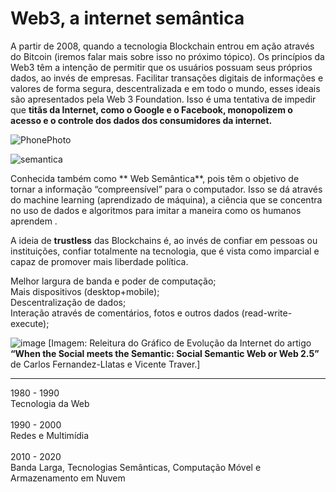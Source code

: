 <div style={{ color: "#1a4476" }}>
  <h1>Web3, a internet semântica</h1>
</div>

<div style={{display: "flex", textAlign: "justify", gap: "5px"}}>

<div style={{width: "80%"}}>

A partir de 2008, quando a tecnologia Blockchain entrou em ação através do Bitcoin (iremos falar mais sobre isso no próximo tópico). Os princípios da Web3 têm a intenção de permitir que os usuários possuam seus próprios dados, ao invés de empresas. Facilitar transações digitais de informações e valores de forma segura, descentralizada e em todo o mundo, esses ideais são apresentados pela Web 3 Foundation. Isso é uma tentativa de impedir que **titãs da Internet, como o Google e o Facebook, monopolizem o acesso e o controle dos dados dos consumidores da internet.**

</div>

<div style={{maxWidth: "20%"}}>

![PhonePhoto](https://firebasestorage.googleapis.com/v0/b/web3edubrasil-eddf4.firebasestorage.app/o/Trails%2FNew_IntroWeb3%2F6.png?alt=media&token=39ff00cd-beea-43ed-8109-8586ed684e7c)

</div>

</div>

![semantica](https://firebasestorage.googleapis.com/v0/b/web3edubrasil-eddf4.firebasestorage.app/o/Trails%2FNew_IntroWeb3%2F7.png?alt=media&token=67854da0-fe77-4098-ace6-3e42165938d3)

Conhecida também como ** Web Semântica**, pois têm o objetivo de tornar a informação “compreensível” para o computador. Isso se dá através do machine learning (aprendizado de máquina), a ciência que se concentra no uso de dados e algoritmos para imitar a maneira como os humanos aprendem .

A ideia de **trustless** das Blockchains é, ao invés de confiar em pessoas ou instituições, confiar totalmente na tecnologia, que é vista como imparcial e capaz de promover mais liberdade política.

<div style={{ backgroundColor: "#4d1c5b", alignItems: "center", textAlign: "center", padding: "20px", color: "#ff458f"}}>

<div>Melhor largura de banda e poder de computação;</div>

<div style={{ color: "white" }}>Mais dispositivos (desktop+mobile);</div>

<div>Descentralização de dados;</div>

<div style={{ color: "white" }}>
  Interação através de comentários, fotos e outros dados (read-write-execute);
</div>

</div>

<div style={{textAlign: "center"}}>

![image](https://firebasestorage.googleapis.com/v0/b/web3edubrasil-eddf4.firebasestorage.app/o/Trails%2FNew_IntroWeb3%2F8.png?alt=media&token=220a5ffb-1a8a-4884-a421-32fb4460599e)
[Imagem: Releitura do Gráfico de Evolução da Internet do artigo **“When the Social meets the Semantic: Social Semantic Web or Web 2.5”** de Carlos Fernandez-Llatas e Vicente Traver.]

---

</div>

<div
  style={{
    display: "flex",
    gap: "5px",
    textAlign: "center",
    alignItems: "stretch",
  }}
>
  <div
    style={{
      backgroundColor: "#4d1c5b",
      fontWeight: "700",
      color: "#ff458f",
      paddingInline: "15px",
      display: "flex",
      alignItems: "center",
      justifyContent: "center",
      width: "90px",
    }}
  >
    1980 - 1990
  </div>
  <div
    style={{
      backgroundColor: "lightgray",
      color: "black",
      fontWeight: "400",
      paddingInline: "15px",
      paddingTop: "15px",
      paddingBottom: "15px",
      display: "flex",
      alignItems: "center",
      flex: 1,
    }}
  >
    Tecnologia da Web
  </div>
</div>

<br />

<div
  style={{
    display: "flex",
    gap: "5px",
    textAlign: "center",
    alignItems: "stretch",
  }}
>
  <div
    style={{
      backgroundColor: "#4d1c5b",
      fontWeight: "700",
      color: "#ff458f",
      paddingInline: "15px",
      display: "flex",
      alignItems: "center",
      justifyContent: "center",
      width: "90px",
    }}
  >
    1990 - 2000
  </div>
  <div
    style={{
      backgroundColor: "lightgray",
      color: "black",
      fontWeight: "400",
      paddingInline: "15px",
      paddingTop: "15px",
      paddingBottom: "15px",
      display: "flex",
      alignItems: "center",
      flex: 1,
    }}
  >
    Redes e Multimídia
  </div>
</div>

<br />

<div
  style={{
    display: "flex",
    gap: "5px",
    textAlign: "center",
    alignItems: "stretch",
  }}
>
  <div
    style={{
      backgroundColor: "#4d1c5b",
      fontWeight: "700",
      color: "#ff458f",
      paddingInline: "15px",
      display: "flex",
      alignItems: "center",
      justifyContent: "center",
      width: "90px",
    }}
  >
    2010 - 2020
  </div>
  <div
    style={{
      backgroundColor: "lightgray",
      color: "black",
      fontWeight: "400",
      paddingInline: "15px",
      paddingTop: "15px",
      paddingBottom: "15px",
      display: "flex",
      alignItems: "center",
      flex: 1,
    }}
  >
    Banda Larga, Tecnologias Semânticas, Computação Móvel e Armazenamento em
    Nuvem
  </div>
</div>
